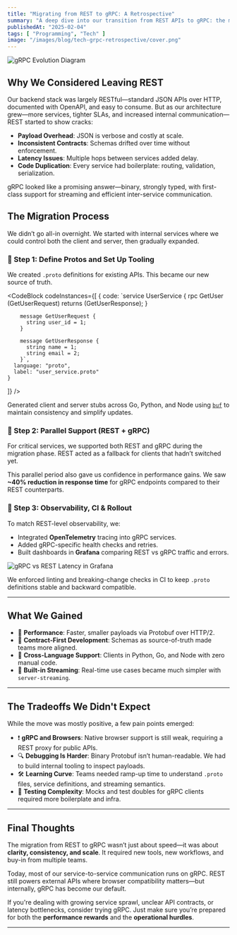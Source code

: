 ```yaml
---
title: "Migrating from REST to gRPC: A Retrospective"
summary: "A deep dive into our transition from REST APIs to gRPC: the motivations, the technical shifts, what we gained, and the tradeoffs we didn't see coming."
publishedAt: "2025-02-04"
tags: [ "Programming", "Tech" ]
image: "/images/blog/tech-grpc-retrospective/cover.png"
---
```


![gRPC Evolution Diagram](/images/blog/tech-grpc-retrospective/1.png)

## Why We Considered Leaving REST

Our backend stack was largely RESTful—standard JSON APIs over HTTP, documented with OpenAPI, and easy to consume. But as our architecture grew—more services, tighter SLAs, and increased internal communication—REST started to show cracks:

- **Payload Overhead**: JSON is verbose and costly at scale.
- **Inconsistent Contracts**: Schemas drifted over time without enforcement.
- **Latency Issues**: Multiple hops between services added delay.
- **Code Duplication**: Every service had boilerplate: routing, validation, serialization.

gRPC looked like a promising answer—binary, strongly typed, with first-class support for streaming and efficient inter-service communication.

## The Migration Process

We didn’t go all-in overnight. We started with internal services where we could control both the client and server, then gradually expanded.

### 🔁 Step 1: Define Protos and Set Up Tooling

We created `.proto` definitions for existing APIs. This became our new source of truth.

<CodeBlock
  codeInstances={[
    {
      code:
        `service UserService {
          rpc GetUser (GetUserRequest) returns (GetUserResponse);
        }

        message GetUserRequest {
          string user_id = 1;
        }

        message GetUserResponse {
          string name = 1;
          string email = 2;
        }`,
      language: "proto",
      label: "user_service.proto"
    }
  ]}
/>

Generated client and server stubs across Go, Python, and Node using [`buf`](https://buf.build/) to maintain consistency and simplify updates.

### 🔁 Step 2: Parallel Support (REST + gRPC)

For critical services, we supported both REST and gRPC during the migration phase. REST acted as a fallback for clients that hadn’t switched yet.

This parallel period also gave us confidence in performance gains. We saw **~40% reduction in response time** for gRPC endpoints compared to their REST counterparts.

### 🔁 Step 3: Observability, CI & Rollout

To match REST-level observability, we:

- Integrated **OpenTelemetry** tracing into gRPC services.
- Added gRPC-specific health checks and retries.
- Built dashboards in **Grafana** comparing REST vs gRPC traffic and errors.

![gRPC vs REST Latency in Grafana](/images/blog/tech-grpc-retrospective/2.png)

We enforced linting and breaking-change checks in CI to keep `.proto` definitions stable and backward compatible.

---

## What We Gained

- 🚀 **Performance**: Faster, smaller payloads via Protobuf over HTTP/2.
- 🧱 **Contract-First Development**: Schemas as source-of-truth made teams more aligned.
- 🔌 **Cross-Language Support**: Clients in Python, Go, and Node with zero manual code.
- 🔁 **Built-in Streaming**: Real-time use cases became much simpler with `server-streaming`.

---

## The Tradeoffs We Didn't Expect

While the move was mostly positive, a few pain points emerged:

- ❗ **gRPC and Browsers**: Native browser support is still weak, requiring a REST proxy for public APIs.
- 🔍 **Debugging Is Harder**: Binary Protobuf isn’t human-readable. We had to build internal tooling to inspect payloads.
- 🛠 **Learning Curve**: Teams needed ramp-up time to understand `.proto` files, service definitions, and streaming semantics.
- 🧪 **Testing Complexity**: Mocks and test doubles for gRPC clients required more boilerplate and infra.

---

## Final Thoughts

The migration from REST to gRPC wasn’t just about speed—it was about **clarity, consistency, and scale**. It required new tools, new workflows, and buy-in from multiple teams.

Today, most of our service-to-service communication runs on gRPC. REST still powers external APIs where browser compatibility matters—but internally, gRPC has become our default.

If you're dealing with growing service sprawl, unclear API contracts, or latency bottlenecks, consider trying gRPC. Just make sure you’re prepared for both the **performance rewards** and the **operational hurdles**.

---
